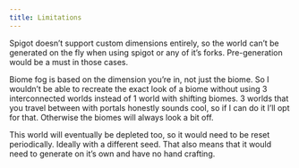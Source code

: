 ```yaml
---
title: Limitations
---
```

Spigot doesn’t support custom dimensions entirely, so the world can’t be generated on the fly when using spigot or any of it’s forks. Pre-generation would be a must in those cases. 

Biome fog is based on the dimension you’re in, not just the biome. So I wouldn’t be able to recreate the exact look of a biome without using 3 interconnected worlds instead of 1 world with shifting biomes. 3 worlds that you travel between with portals honestly sounds cool, so if I can do it I’ll opt for that. Otherwise the biomes will always look a bit off. 

This world will eventually be depleted too, so it would need to be reset periodically. Ideally with a different seed. That also means that it would need to generate on it’s own and have no hand crafting.